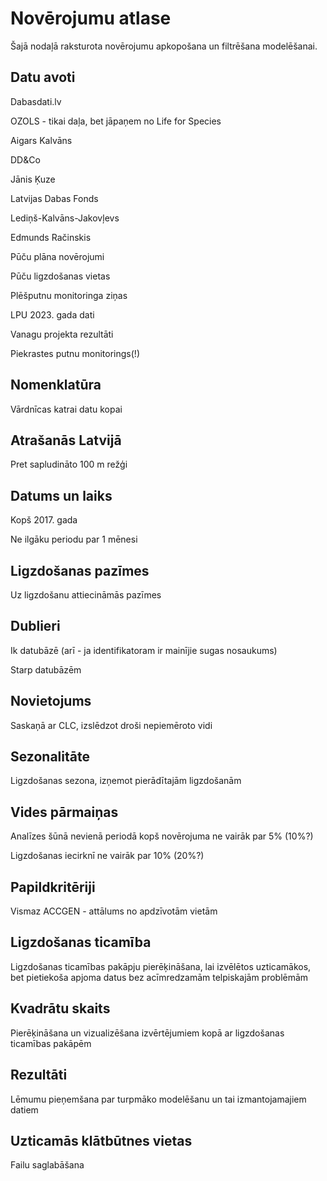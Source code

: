 # Novērojumu atlase {#Chapter6}

Šajā nodaļā raksturota novērojumu apkopošana un filtrēšana modelēšanai.

## Datu avoti {#Chapter6.1}

Dabasdati.lv

OZOLS - tikai daļa, bet jāpaņem no Life for Species

Aigars Kalvāns

DD&Co

Jānis Ķuze

Latvijas Dabas Fonds

Lediņš-Kalvāns-Jakovļevs

Edmunds Račinskis

Pūču plāna novērojumi

Pūču ligzdošanas vietas

Plēšputnu monitoringa ziņas

LPU 2023. gada dati

Vanagu projekta rezultāti

Piekrastes putnu monitorings(!)


## Nomenklatūra {#Chapter6.2}

Vārdnīcas katrai datu kopai

## Atrašanās Latvijā {#Chapter6.3}

Pret sapludināto 100 m režģi

## Datums un laiks {#Chapter6.4}

Kopš 2017. gada

Ne ilgāku periodu par 1 mēnesi

## Ligzdošanas pazīmes {#Chapter6.5}

Uz ligzdošanu attiecināmās pazīmes

## Dublieri {#Chapter6.6}

Ik datubāzē (arī - ja identifikatoram ir mainījie sugas nosaukums)

Starp datubāzēm

## Novietojums {#Chapter6.7}

Saskaņā ar CLC, izslēdzot droši nepiemēroto vidi

## Sezonalitāte {#Chapter6.8}

Ligzdošanas sezona, izņemot pierādītajām ligzdošanām

## Vides pārmaiņas {#Chapter6.9}

Analīzes šūnā nevienā periodā kopš novērojuma ne vairāk par 5% (10%?)

Ligzdošanas iecirknī ne vairāk par 10% (20%?)

## Papildkritēriji {#Chapter6.10}

Vismaz ACCGEN - attālums no apdzīvotām vietām


## Ligzdošanas ticamība {#Chapter6.11}

Ligzdošanas ticamības pakāpju pierēķināšana, lai izvēlētos uzticamākos, bet pietiekoša apjoma datus bez acīmredzamām telpiskajām problēmām

## Kvadrātu skaits {#Chapter6.12}

Pierēķināšana un vizualizēšana izvērtējumiem kopā ar ligzdošanas ticamības pakāpēm

## Rezultāti {#Chapter6.13}

Lēmumu pieņemšana par turpmāko modelēšanu un tai izmantojamajiem datiem

## Uzticamās klātbūtnes vietas {#Chapter6.14}

Failu saglabāšana